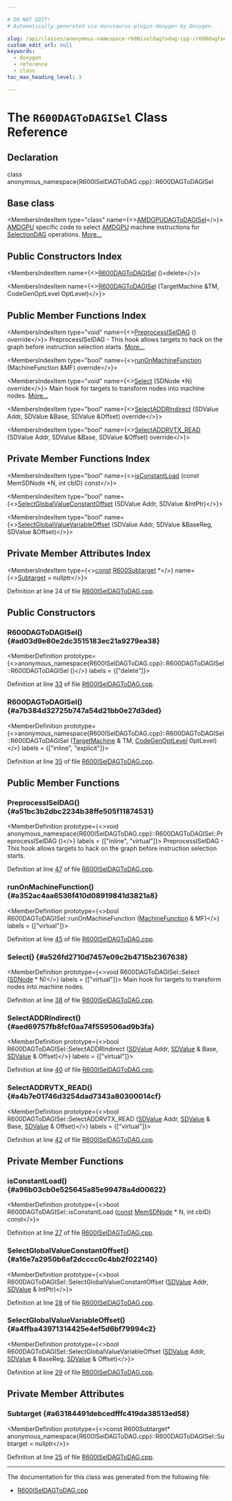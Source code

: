 ```yaml
---

# DO NOT EDIT!
# Automatically generated via docusaurus-plugin-doxygen by Doxygen.

slug: /api/classes/anonymous-namespace-r600iseldagtodag-cpp-/r600dagtodagisel
custom_edit_url: null
keywords:
  - doxygen
  - reference
  - class
toc_max_heading_level: 3

---
```





# The `R600DAGToDAGISel` Class Reference

<DoxygenPage pluginConfig={pluginConfig}>



## Declaration

<CodeBlock>class anonymous_namespace{R600ISelDAGToDAG.cpp}::R600DAGToDAGISel</CodeBlock>

## Base class

<MembersIndex>

<MembersIndexItem
  type="class"
  name={<><a href="/docs/api/classes/llvm/amdgpudagtodagisel">AMDGPUDAGToDAGISel</a></>}>
<a href="/docs/api/namespaces/llvm/amdgpu">AMDGPU</a> specific code to select <a href="/docs/api/namespaces/llvm/amdgpu">AMDGPU</a> machine instructions for <a href="/docs/api/classes/llvm/selectiondag">SelectionDAG</a> operations. <a href="/docs/api/classes/llvm/amdgpudagtodagisel/#details">More...</a>
</MembersIndexItem>

</MembersIndex>

## Public Constructors Index

<MembersIndex>

<MembersIndexItem
  name={<><a href="#ad03d9e80e2dc3515183ec21a9279ea38">R600DAGToDAGISel</a> ()=delete</>}>
</MembersIndexItem>

<MembersIndexItem
  name={<><a href="#a7b384d32725b747a54d21bb0e27d3ded">R600DAGToDAGISel</a> (TargetMachine &amp;TM, CodeGenOptLevel OptLevel)</>}>
</MembersIndexItem>

</MembersIndex>

## Public Member Functions Index

<MembersIndex>

<MembersIndexItem
  type="void"
  name={<><a href="#a51bc3b2dbc2234b38ffe505f11874531">PreprocessISelDAG</a> () override</>}>
PreprocessISelDAG - This hook allows targets to hack on the graph before instruction selection starts. <a href="#a51bc3b2dbc2234b38ffe505f11874531">More...</a>
</MembersIndexItem>

<MembersIndexItem
  type="bool"
  name={<><a href="#a352ac4aa6536f410d08919841d3821a8">runOnMachineFunction</a> (MachineFunction &amp;MF) override</>}>
</MembersIndexItem>

<MembersIndexItem
  type="void"
  name={<><a href="#a526fd2710d7457e09c2b4715b2367638">Select</a> (SDNode &#42;N) override</>}>
Main hook for targets to transform nodes into machine nodes. <a href="#a526fd2710d7457e09c2b4715b2367638">More...</a>
</MembersIndexItem>

<MembersIndexItem
  type="bool"
  name={<><a href="#aed69757fb8fcf0aa74f559506ad9b3fa">SelectADDRIndirect</a> (SDValue Addr, SDValue &amp;Base, SDValue &amp;Offset) override</>}>
</MembersIndexItem>

<MembersIndexItem
  type="bool"
  name={<><a href="#a4b7e01746d3254dad7343a80300014cf">SelectADDRVTX&#95;READ</a> (SDValue Addr, SDValue &amp;Base, SDValue &amp;Offset) override</>}>
</MembersIndexItem>

</MembersIndex>

## Private Member Functions Index

<MembersIndex>

<MembersIndexItem
  type="bool"
  name={<><a href="#a96b03cb0e525645a85e99478a4d00622">isConstantLoad</a> (const MemSDNode &#42;N, int cbID) const</>}>
</MembersIndexItem>

<MembersIndexItem
  type="bool"
  name={<><a href="#a16e7a2950b6af2dcccc0c4bb2f022140">SelectGlobalValueConstantOffset</a> (SDValue Addr, SDValue &amp;IntPtr)</>}>
</MembersIndexItem>

<MembersIndexItem
  type="bool"
  name={<><a href="#a4ffba43971314425e4ef5d6bf79994c2">SelectGlobalValueVariableOffset</a> (SDValue Addr, SDValue &amp;BaseReg, SDValue &amp;Offset)</>}>
</MembersIndexItem>

</MembersIndex>

## Private Member Attributes Index

<MembersIndex>

<MembersIndexItem
  type={<><a href="/docs/api/files/lib/lib/target/lib/target/aarch64/aarch64promoteconstant-cpp/#a90f8350fecae261c25be85d38b451bff">const</a> <a href="/docs/api/classes/llvm/r600subtarget">R600Subtarget</a> &#42;</>}
  name={<><a href="#a63184491debcedfffc419da38513ed58">Subtarget</a> = nullptr</>}>
</MembersIndexItem>

</MembersIndex>


Definition at line 24 of file <a href="/docs/api/files/lib/lib/target/lib/target/amdgpu/r600iseldagtodag-cpp">R600ISelDAGToDAG.cpp</a>.

<SectionDefinition>

## Public Constructors

### R600DAGToDAGISel() {#ad03d9e80e2dc3515183ec21a9279ea38}

<MemberDefinition
  prototype={<>anonymous&#95;namespace&#123;R600ISelDAGToDAG.cpp&#125;::R600DAGToDAGISel::R600DAGToDAGISel ()</>}
  labels = {["delete"]}>

Definition at line <a href="/docs/api/files/lib/lib/target/lib/target/amdgpu/r600iseldagtodag-cpp/#l00033">33</a> of file <a href="/docs/api/files/lib/lib/target/lib/target/amdgpu/r600iseldagtodag-cpp">R600ISelDAGToDAG.cpp</a>.
</MemberDefinition>

### R600DAGToDAGISel() {#a7b384d32725b747a54d21bb0e27d3ded}

<MemberDefinition
  prototype={<>anonymous&#95;namespace&#123;R600ISelDAGToDAG.cpp&#125;::R600DAGToDAGISel::R600DAGToDAGISel (<a href="/docs/api/classes/llvm/targetmachine">TargetMachine</a> &amp; TM, <a href="/docs/api/namespaces/llvm/#a8ec1bf8d7b792ca9fac56f8514db18d2">CodeGenOptLevel</a> OptLevel)</>}
  labels = {["inline", "explicit"]}>

Definition at line <a href="/docs/api/files/lib/lib/target/lib/target/amdgpu/r600iseldagtodag-cpp/#l00035">35</a> of file <a href="/docs/api/files/lib/lib/target/lib/target/amdgpu/r600iseldagtodag-cpp">R600ISelDAGToDAG.cpp</a>.
</MemberDefinition>

</SectionDefinition>

<SectionDefinition>

## Public Member Functions

### PreprocessISelDAG() {#a51bc3b2dbc2234b38ffe505f11874531}

<MemberDefinition
  prototype={<>void anonymous&#95;namespace&#123;R600ISelDAGToDAG.cpp&#125;::R600DAGToDAGISel::PreprocessISelDAG ()</>}
  labels = {["inline", "virtual"]}>
PreprocessISelDAG - This hook allows targets to hack on the graph before instruction selection starts.

Definition at line <a href="/docs/api/files/lib/lib/target/lib/target/amdgpu/r600iseldagtodag-cpp/#l00047">47</a> of file <a href="/docs/api/files/lib/lib/target/lib/target/amdgpu/r600iseldagtodag-cpp">R600ISelDAGToDAG.cpp</a>.
</MemberDefinition>

### runOnMachineFunction() {#a352ac4aa6536f410d08919841d3821a8}

<MemberDefinition
  prototype={<>bool R600DAGToDAGISel::runOnMachineFunction (<a href="/docs/api/classes/llvm/machinefunction">MachineFunction</a> &amp; MF)</>}
  labels = {["virtual"]}>

Definition at line <a href="/docs/api/files/lib/lib/target/lib/target/amdgpu/r600iseldagtodag-cpp/#l00045">45</a> of file <a href="/docs/api/files/lib/lib/target/lib/target/amdgpu/r600iseldagtodag-cpp">R600ISelDAGToDAG.cpp</a>.
</MemberDefinition>

### Select() {#a526fd2710d7457e09c2b4715b2367638}

<MemberDefinition
  prototype={<>void R600DAGToDAGISel::Select (<a href="/docs/api/classes/llvm/sdnode">SDNode</a> &#42; N)</>}
  labels = {["virtual"]}>
Main hook for targets to transform nodes into machine nodes.

Definition at line <a href="/docs/api/files/lib/lib/target/lib/target/amdgpu/r600iseldagtodag-cpp/#l00038">38</a> of file <a href="/docs/api/files/lib/lib/target/lib/target/amdgpu/r600iseldagtodag-cpp">R600ISelDAGToDAG.cpp</a>.
</MemberDefinition>

### SelectADDRIndirect() {#aed69757fb8fcf0aa74f559506ad9b3fa}

<MemberDefinition
  prototype={<>bool R600DAGToDAGISel::SelectADDRIndirect (<a href="/docs/api/classes/llvm/sdvalue">SDValue</a> Addr, <a href="/docs/api/classes/llvm/sdvalue">SDValue</a> &amp; Base, <a href="/docs/api/classes/llvm/sdvalue">SDValue</a> &amp; Offset)</>}
  labels = {["virtual"]}>

Definition at line <a href="/docs/api/files/lib/lib/target/lib/target/amdgpu/r600iseldagtodag-cpp/#l00040">40</a> of file <a href="/docs/api/files/lib/lib/target/lib/target/amdgpu/r600iseldagtodag-cpp">R600ISelDAGToDAG.cpp</a>.
</MemberDefinition>

### SelectADDRVTX&#95;READ() {#a4b7e01746d3254dad7343a80300014cf}

<MemberDefinition
  prototype={<>bool R600DAGToDAGISel::SelectADDRVTX&#95;READ (<a href="/docs/api/classes/llvm/sdvalue">SDValue</a> Addr, <a href="/docs/api/classes/llvm/sdvalue">SDValue</a> &amp; Base, <a href="/docs/api/classes/llvm/sdvalue">SDValue</a> &amp; Offset)</>}
  labels = {["virtual"]}>

Definition at line <a href="/docs/api/files/lib/lib/target/lib/target/amdgpu/r600iseldagtodag-cpp/#l00042">42</a> of file <a href="/docs/api/files/lib/lib/target/lib/target/amdgpu/r600iseldagtodag-cpp">R600ISelDAGToDAG.cpp</a>.
</MemberDefinition>

</SectionDefinition>

<SectionDefinition>

## Private Member Functions

### isConstantLoad() {#a96b03cb0e525645a85e99478a4d00622}

<MemberDefinition
  prototype={<>bool R600DAGToDAGISel::isConstantLoad (<a href="/docs/api/files/lib/lib/target/lib/target/aarch64/aarch64promoteconstant-cpp/#a90f8350fecae261c25be85d38b451bff">const</a> <a href="/docs/api/classes/llvm/memsdnode">MemSDNode</a> &#42; N, int cbID) const</>}>

Definition at line <a href="/docs/api/files/lib/lib/target/lib/target/amdgpu/r600iseldagtodag-cpp/#l00027">27</a> of file <a href="/docs/api/files/lib/lib/target/lib/target/amdgpu/r600iseldagtodag-cpp">R600ISelDAGToDAG.cpp</a>.
</MemberDefinition>

### SelectGlobalValueConstantOffset() {#a16e7a2950b6af2dcccc0c4bb2f022140}

<MemberDefinition
  prototype={<>bool R600DAGToDAGISel::SelectGlobalValueConstantOffset (<a href="/docs/api/classes/llvm/sdvalue">SDValue</a> Addr, <a href="/docs/api/classes/llvm/sdvalue">SDValue</a> &amp; IntPtr)</>}>

Definition at line <a href="/docs/api/files/lib/lib/target/lib/target/amdgpu/r600iseldagtodag-cpp/#l00028">28</a> of file <a href="/docs/api/files/lib/lib/target/lib/target/amdgpu/r600iseldagtodag-cpp">R600ISelDAGToDAG.cpp</a>.
</MemberDefinition>

### SelectGlobalValueVariableOffset() {#a4ffba43971314425e4ef5d6bf79994c2}

<MemberDefinition
  prototype={<>bool R600DAGToDAGISel::SelectGlobalValueVariableOffset (<a href="/docs/api/classes/llvm/sdvalue">SDValue</a> Addr, <a href="/docs/api/classes/llvm/sdvalue">SDValue</a> &amp; BaseReg, <a href="/docs/api/classes/llvm/sdvalue">SDValue</a> &amp; Offset)</>}>

Definition at line <a href="/docs/api/files/lib/lib/target/lib/target/amdgpu/r600iseldagtodag-cpp/#l00029">29</a> of file <a href="/docs/api/files/lib/lib/target/lib/target/amdgpu/r600iseldagtodag-cpp">R600ISelDAGToDAG.cpp</a>.
</MemberDefinition>

</SectionDefinition>

<SectionDefinition>

## Private Member Attributes

### Subtarget {#a63184491debcedfffc419da38513ed58}

<MemberDefinition
  prototype={<>const R600Subtarget&#42; anonymous&#95;namespace&#123;R600ISelDAGToDAG.cpp&#125;::R600DAGToDAGISel::Subtarget = nullptr</>}>

Definition at line <a href="/docs/api/files/lib/lib/target/lib/target/amdgpu/r600iseldagtodag-cpp/#l00025">25</a> of file <a href="/docs/api/files/lib/lib/target/lib/target/amdgpu/r600iseldagtodag-cpp">R600ISelDAGToDAG.cpp</a>.
</MemberDefinition>

</SectionDefinition>

<hr/>

The documentation for this class was generated from the following file:

<ul>
<li><a href="/docs/api/files/lib/lib/target/lib/target/amdgpu/r600iseldagtodag-cpp">R600ISelDAGToDAG.cpp</a></li>
</ul>

</DoxygenPage>
